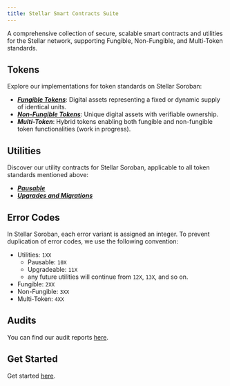 ```yaml
---
title: Stellar Smart Contracts Suite
---
```


A comprehensive collection of secure, scalable smart contracts and utilities for the Stellar network,
supporting Fungible, Non-Fungible, and Multi-Token standards.

## Tokens
Explore our implementations for token standards on Stellar Soroban:

* ***[Fungible Tokens](tokens/fungible.mdx)***: Digital assets representing a fixed or dynamic supply of identical units.
* ***[Non-Fungible Tokens](tokens/non-fungible.mdx)***: Unique digital assets with verifiable ownership.
* ***Multi-Token***: Hybrid tokens enabling both fungible and non-fungible token functionalities (work in progress).

## Utilities
Discover our utility contracts for Stellar Soroban, applicable to all token standards mentioned above:

* ***[Pausable](utils/pausable.mdx)***
* ***[Upgrades and Migrations](utils/upgradeable.mdx)***

## Error Codes
In Stellar Soroban, each error variant is assigned an integer. To prevent duplication of error codes,
we use the following convention:

* Utilities: `1XX`
  * Pausable: `10X`
  * Upgradeable: `11X`
  * any future utilities will continue from `12X`, `13X`, and so on.
* Fungible: `2XX`
* Non-Fungible: `3XX`
* Multi-Token: `4XX`

## Audits
You can find our audit reports [here](https://github.com/OpenZeppelin/stellar-contracts/tree/main/audits).

## Get Started
Get started [here](get-started.mdx).
